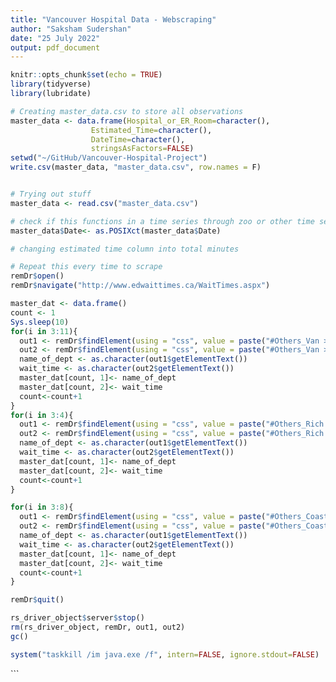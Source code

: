 ```yaml
---
title: "Vancouver Hospital Data - Webscraping"
author: "Saksham Sudershan"
date: "25 July 2022"
output: pdf_document
---
```


```r
knitr::opts_chunk$set(echo = TRUE)
library(tidyverse)
library(lubridate)
```

```r
# Creating master_data.csv to store all observations
master_data <- data.frame(Hospital_or_ER_Room=character(),
                  Estimated_Time=character(),
                  DateTime=character(),
                  stringsAsFactors=FALSE)
setwd("~/GitHub/Vancouver-Hospital-Project")
write.csv(master_data, "master_data.csv", row.names = F)
```

```r

```

```r
# Trying out stuff
master_data <- read.csv("master_data.csv")

# check if this functions in a time series through zoo or other time series package
master_data$Date<- as.POSIXct(master_data$Date)

# changing estimated time column into total minutes
```

```r
# Repeat this every time to scrape
remDr$open()
remDr$navigate("http://www.edwaittimes.ca/WaitTimes.aspx")

master_dat <- data.frame()
count <- 1
Sys.sleep(10)
for(i in 3:11){
  out1 <- remDr$findElement(using = "css", value = paste("#Others_Van > div:nth-child(",i,") > div:nth-child(1) > div:nth-child(2) > p:nth-child(1) > a:nth-child(1)"))
  out2 <- remDr$findElement(using = "css", value = paste("#Others_Van > div:nth-child(",i,") > div:nth-child(1) > div:nth-child(3) > p:nth-child(1)"))
  name_of_dept <- as.character(out1$getElementText())
  wait_time <- as.character(out2$getElementText())
  master_dat[count, 1]<- name_of_dept
  master_dat[count, 2]<- wait_time
  count<-count+1
}
for(i in 3:4){
  out1 <- remDr$findElement(using = "css", value = paste("#Others_Rich > div:nth-child(",i,") > div:nth-child(1) > div:nth-child(2) > p:nth-child(1) > a:nth-child(1)"))
  out2 <- remDr$findElement(using = "css", value = paste("#Others_Rich > div:nth-child(",i,") > div:nth-child(1) > div:nth-child(3) > p:nth-child(1)"))
  name_of_dept <- as.character(out1$getElementText())
  wait_time <- as.character(out2$getElementText())
  master_dat[count, 1]<- name_of_dept
  master_dat[count, 2]<- wait_time
  count<-count+1
}

for(i in 3:8){
  out1 <- remDr$findElement(using = "css", value = paste("#Others_Coast > div:nth-child(",i,") > div:nth-child(1) > div:nth-child(2) > p:nth-child(1) > a:nth-child(1)"))
  out2 <- remDr$findElement(using = "css", value = paste("#Others_Coast > div:nth-child(",i,") > div:nth-child(1) > div:nth-child(3) > p:nth-child(1)"))
  name_of_dept <- as.character(out1$getElementText())
  wait_time <- as.character(out2$getElementText())
  master_dat[count, 1]<- name_of_dept
  master_dat[count, 2]<- wait_time
  count<-count+1
}

remDr$quit()
```

```r
rs_driver_object$server$stop()
rm(rs_driver_object, remDr, out1, out2)
gc()

system("taskkill /im java.exe /f", intern=FALSE, ignore.stdout=FALSE)
```





```